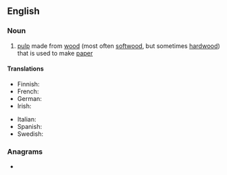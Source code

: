 {{also|wood-pulp}}

==English==
{{wikipedia}}

===Noun===
{{en-noun|-}}

# [[pulp]] made from [[wood]] (most often [[softwood]], but sometimes [[hardwood]]) that is used to make [[paper]]

====Translations====
{{trans-top|pulp from trees used to make paper}}
* Finnish: {{t+|fi|paperimassa}}
* French: {{t+|fr|pâte à papier|f}}
* German: {{t|de|Holzschliff|m}}
* Irish: {{t|ga|laíon adhmaid|m}}
{{trans-mid}}
* Italian: {{t|it|pasta di legno|f}}
* Spanish: {{t|es|pasta de papel|f}}
* Swedish: {{t+|sv|pappersmassa|c}}
{{trans-bottom}}

===Anagrams===
* {{l|en|pulpwood}}